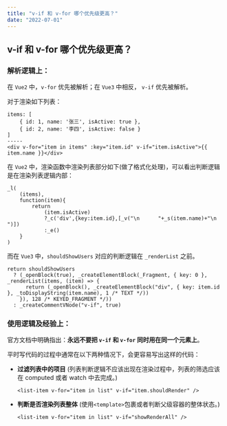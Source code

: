 ```yaml
---
title: "v-if 和 v-for 哪个优先级更高？"
date: "2022-07-01"
---
```


## v-if 和 v-for 哪个优先级更高？

### **解析逻辑上：**
在 `Vue2` 中，`v-for` 优先被解析；在 `Vue3` 中相反， `v-if` 优先被解析。

对于渲染如下列表：
```
items: [
    { id: 1, name: '张三', isActive: true },
    { id: 2, name: '李四', isActive: false }
]
-----
<div v-for="item in items" :key="item.id" v-if="item.isActive">{{ item.name }}</div>
```

在 `Vue2` 中，渲染函数中渲染列表部分如下(做了格式化处理)，可以看出判断逻辑是在渲染列表逻辑内部：

```
_l(
    (items),
    function(item){
        return
            (item.isActive)
            ?_c('div',{key:item.id},[_v("\n      "+_s(item.name)+"\n    ")])
            :_e()
    }
)
```

而在 `Vue3` 中，`shouldShowUsers` 对应的判断逻辑在 `_renderList` 之前。

```
return shouldShowUsers
  ? (_openBlock(true), _createElementBlock(_Fragment, { key: 0 }, _renderList(items, (item) => {
      return (_openBlock(), _createElementBlock("div", { key: item.id }, _toDisplayString(item.name), 1 /* TEXT */))
    }), 128 /* KEYED_FRAGMENT */))
  : _createCommentVNode("v-if", true)
```

### **使用逻辑及经验上：**
官方文档中明确指出：**永远不要把 `v-if` 和 `v-for` 同时用在同一个元素上**。

平时写代码的过程中通常在以下两种情况下，会更容易写出这样的代码：
- **过滤列表中的项目** (列表判断逻辑不应该出现在渲染过程中，列表的筛选应该在 computed 或者 watch 中去完成。)
    ```
    <list-item v-for="item in list" v-if="item.shouldRender" />
    ```
- **判断是否渲染列表整体** (使用`<template>`包裹或者判断父级容器的整体状态。)
    ```
    <list-item v-for="item in list" v-if="showRenderAll" />
    ```

